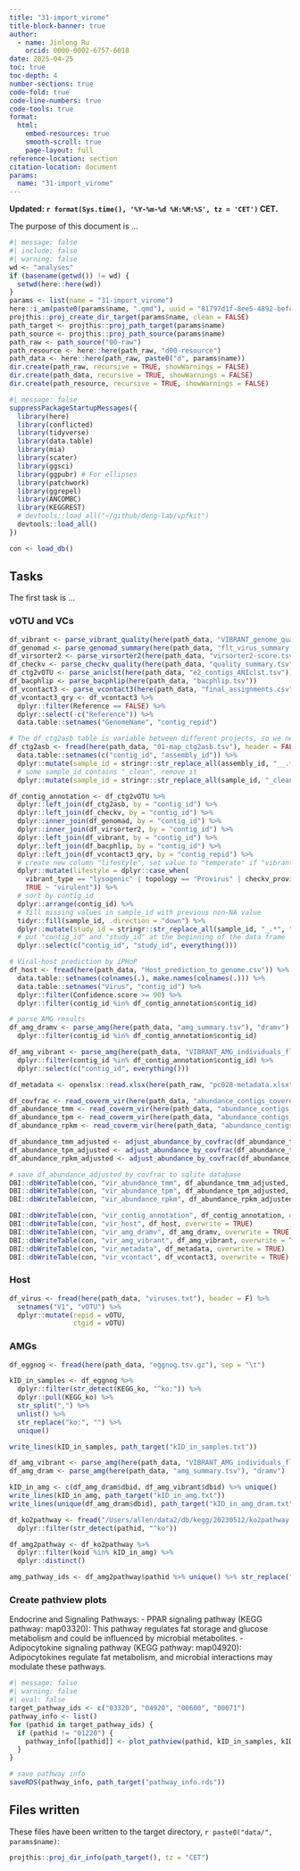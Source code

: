```yaml
---
title: "31-import_virome"
title-block-banner: true
author:
  - name: Jinlong Ru
    orcid: 0000-0002-6757-6018
date: 2025-04-25
toc: true
toc-depth: 4
number-sections: true
code-fold: true
code-line-numbers: true
code-tools: true
format: 
  html:
    embed-resources: true
    smooth-scroll: true
    page-layout: full
reference-location: section
citation-location: document
params:
  name: "31-import_virome"
---
```


**Updated: `r format(Sys.time(), '%Y-%m-%d %H:%M:%S', tz = 'CET')` CET.**

The purpose of this document is ...

```r
#| message: false
#| include: false
#| warning: false
wd <- "analyses"
if (basename(getwd()) != wd) {
  setwd(here::here(wd))
}
params <- list(name = "31-import_virome")
here::i_am(paste0(params$name, ".qmd"), uuid = "81797d1f-8ee5-4892-befc-2a4cfe16d355")
projthis::proj_create_dir_target(params$name, clean = FALSE)
path_target <- projthis::proj_path_target(params$name)
path_source <- projthis::proj_path_source(params$name)
path_raw <- path_source("00-raw")
path_resource <- here::here(path_raw, "d00-resource")
path_data <- here::here(path_raw, paste0("d", params$name))
dir.create(path_raw, recursive = TRUE, showWarnings = FALSE)
dir.create(path_data, recursive = TRUE, showWarnings = FALSE)
dir.create(path_resource, recursive = TRUE, showWarnings = FALSE)
```

```r
#| message: false
suppressPackageStartupMessages({
  library(here)
  library(conflicted)
  library(tidyverse)
  library(data.table)
  library(mia)
  library(scater)
  library(ggsci)
  library(ggpubr) # For ellipses
  library(patchwork)
  library(ggrepel)
  library(ANCOMBC)
  library(KEGGREST)
  # devtools::load_all("~/github/deng-lab/vpfkit")
  devtools::load_all()
})

con <- load_db()
```

## Tasks

The first task is ...

### vOTU and VCs

```r
df_vibrant <- parse_vibrant_quality(here(path_data, "VIBRANT_genome_quality_flt.tsv"))
df_genomad <- parse_genomad_summary(here(path_data, "flt_virus_summary.tsv"))
df_virsorter2 <- parse_virsorter2(here(path_data, "virsorter2-score.tsv"), here(path_data, "virsorter2-category.csv"))
df_checkv <- parse_checkv_quality(here(path_data, "quality_summary.tsv"))
df_ctg2vOTU <- parse_aniclst(here(path_data, "e2_contigs_ANIclst.tsv"))
df_bacphlip <- parse_bacphlip(here(path_data, "bacphlip.tsv"))
df_vcontact3 <- parse_vcontact3(here(path_data, "final_assignments.csv"))
df_vcontact3_qry <- df_vcontact3 %>%
  dplyr::filter(Reference == FALSE) %>%
  dplyr::select(-c("Reference")) %>%
  data.table::setnames("GenomeName", "contig_repid")

# The df_ctg2asb table is variable between different projects, so we need to parse it separately
df_ctg2asb <- fread(here(path_data, "01-map_ctg2asb.tsv"), header = FALSE) %>%
  data.table::setnames(c("contig_id", "assembly_id")) %>%
  dplyr::mutate(sample_id = stringr::str_replace_all(assembly_id, "__.*", "")) %>%
  # some sample_id contains "_clean", remove it
  dplyr::mutate(sample_id = stringr::str_replace_all(sample_id, "_clean", ""))
```


```r
df_contig_annotation <- df_ctg2vOTU %>%
  dplyr::left_join(df_ctg2asb, by = "contig_id") %>%
  dplyr::left_join(df_checkv, by = "contig_id") %>% 
  dplyr::inner_join(df_genomad, by = "contig_id") %>% 
  dplyr::inner_join(df_virsorter2, by = "contig_id") %>% 
  dplyr::left_join(df_vibrant, by = "contig_id") %>%
  dplyr::left_join(df_bacphlip, by = "contig_id") %>%
  dplyr::left_join(df_vcontact3_qry, by = "contig_repid") %>% 
  # create new column "lifestyle", set value to "temperate" if "vibrant_type" is "lysogenic" or "genomad_topology" is "Provirus" or "checkv_provirus" is "Yes" or "bacphlip_lifestyle" is "temperate", otherwise set to "virulent"
  dplyr::mutate(lifestyle = dplyr::case_when(
    vibrant_type == "lysogenic" | topology == "Provirus" | checkv_provirus == "Yes" | bacphlip_lifestyle == "temperate" ~ "temperate",
    TRUE ~ "virulent")) %>% 
  # sort by contig_id
  dplyr::arrange(contig_id) %>%
  # fill missing values in sample_id with previous non-NA value
  tidyr::fill(sample_id, .direction = "down") %>%
  dplyr::mutate(study_id = stringr::str_replace_all(sample_id, "_.*", "")) %>%
  # put "contig_id" and "study_id" at the beginning of the data frame
  dplyr::select(c("contig_id", "study_id", everything()))

# Viral-host prediction by iPHoP
df_host <- fread(here(path_data, "Host_prediction_to_genome.csv")) %>%
  data.table::setnames(colnames(.), make.names(colnames(.))) %>%
  data.table::setnames("Virus", "contig_id") %>%
  dplyr::filter(Confidence.score >= 90) %>%
  dplyr::filter(contig_id %in% df_contig_annotation$contig_id)

# parse AMG results
df_amg_dramv <- parse_amg(here(path_data, "amg_summary.tsv"), "dramv") %>% 
  dplyr::filter(contig_id %in% df_contig_annotation$contig_id)

df_amg_vibrant <- parse_amg(here(path_data, "VIBRANT_AMG_individuals_flt.tsv"), "vibrant") %>%
  dplyr::filter(contig_id %in% df_contig_annotation$contig_id) %>%
  dplyr::select(c("contig_id", everything()))
```

```r
df_metadata <- openxlsx::read.xlsx(here(path_raw, "pc028-metadata.xlsx"), sheet = "metadata")
```

```r
df_covfrac <- read_coverm_vir(here(path_data, "abundance_contigs_covered_fraction.tsv"))
df_abundance_tmm <- read_coverm_vir(here(path_data, "abundance_contigs_trimmed_mean.tsv"))
df_abundance_tpm <- read_coverm_vir(here(path_data, "abundance_contigs_tpm.tsv"))
df_abundance_rpkm <- read_coverm_vir(here(path_data, "abundance_contigs_rpkm.tsv"))

df_abundance_tmm_adjusted <- adjust_abundance_by_covfrac(df_abundance_tmm, df_covfrac, 0.5)
df_abundance_tpm_adjusted <- adjust_abundance_by_covfrac(df_abundance_tpm, df_covfrac, 0.5)
df_abundance_rpkm_adjusted <- adjust_abundance_by_covfrac(df_abundance_rpkm, df_covfrac, 0.5)

# save df_abundance_adjusted_by_covfrac to sqlite database
DBI::dbWriteTable(con, "vir_abundance_tmm", df_abundance_tmm_adjusted, overwrite = TRUE)
DBI::dbWriteTable(con, "vir_abundance_tpm", df_abundance_tpm_adjusted, overwrite = TRUE)
DBI::dbWriteTable(con, "vir_abundance_rpkm", df_abundance_rpkm_adjusted, overwrite = TRUE)
```

```r
DBI::dbWriteTable(con, "vir_contig_annotation", df_contig_annotation, overwrite = TRUE)
DBI::dbWriteTable(con, "vir_host", df_host, overwrite = TRUE)
DBI::dbWriteTable(con, "vir_amg_dramv", df_amg_dramv, overwrite = TRUE)
DBI::dbWriteTable(con, "vir_amg_vibrant", df_amg_vibrant, overwrite = TRUE)
DBI::dbWriteTable(con, "vir_metadata", df_metadata, overwrite = TRUE)
DBI::dbWriteTable(con, "vir_vcontact", df_vcontact3, overwrite = TRUE)
```

### Host

```r
df_virus <- fread(here(path_data, "viruses.txt"), header = F) %>% 
  setnames("V1", "vOTU") %>% 
  dplyr::mutate(repid = vOTU,
                ctgid = vOTU)
```




### AMGs

```r
df_eggnog <- fread(here(path_data, "eggnog.tsv.gz"), sep = "\t")

kID_in_samples <- df_eggnog %>% 
  dplyr::filter(str_detect(KEGG_ko, "^ko:")) %>%
  dplyr::pull(KEGG_ko) %>% 
  str_split(",") %>%
  unlist() %>% 
  str_replace("ko:", "") %>%
  unique()

write_lines(kID_in_samples, path_target("kID_in_samples.txt"))
```

```r
df_amg_vibrant <- parse_amg(here(path_data, "VIBRANT_AMG_individuals_flt.tsv"), "vibrant")
df_amg_dram <- parse_amg(here(path_data, "amg_summary.tsv"), "dramv")

kID_in_amg <- c(df_amg_dram$dbid, df_amg_vibrant$dbid) %>% unique()
write_lines(kID_in_amg, path_target("kID_in_amg.txt"))
write_lines(unique(df_amg_dram$dbid), path_target("kID_in_amg_dram.txt"))
```

```r
df_ko2pathway <- fread("/Users/allen/data2/db/kegg/20230512/ko2pathway.tsv", sep = "\t") %>%
  dplyr::filter(str_detect(pathid, "^ko"))

df_amg2pathway <- df_ko2pathway %>% 
  dplyr::filter(koid %in% kID_in_amg) %>% 
  dplyr::distinct()

amg_pathway_ids <- df_amg2pathway$pathid %>% unique() %>% str_replace("ko", "")
```

### Create pathview plots

Endocrine and Signaling Pathways:
- PPAR signaling pathway (KEGG pathway: map03320): This pathway regulates fat storage and glucose metabolism and could be influenced by microbial metabolites.
- Adipocytokine signaling pathway (KEGG pathway: map04920): Adipocytokines regulate fat metabolism, and microbial interactions may modulate these pathways.

```r
#| message: false
#| warning: false
#| eval: false
target_pathway_ids <- c("03320", "04920", "00600", "00071")
pathway_info <- list()
for (pathid in target_pathway_ids) {
  if (pathid != "01220") {
    pathway_info[[pathid]] <- plot_pathview(pathid, kID_in_samples, kID_in_amg, df_ko2pathway)
  }
}

# save pathway info
saveRDS(pathway_info, path_target("pathway_info.rds"))
```



## Files written

These files have been written to the target directory, `r paste0("data/", params$name)`:

```r
projthis::proj_dir_info(path_target(), tz = "CET")
```
